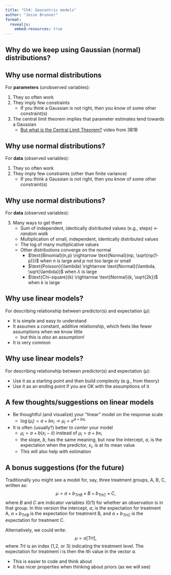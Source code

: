 ```yaml
---
title: "Ch4: Geocentric models"
author: "Jesse Brunner"
format: 
  revealjs:
    embed-resources: true
---
```


## Why do we keep using Gaussian (normal) distributions?


## Why use normal distributions {.smaller}

For **parameters** (unobserved variables):

  1.  They so often work
  2.  They imply few constraints 
      * If you think a Gaussian is not right, then you _know_ of some other constraint(s)
  3.  The central limit theorem implies that parameter estimates tend towards a Gaussian 
      * [But what is the Central Limit Theorem?](https://youtu.be/zeJD6dqJ5lo) video from 3B1B 
  

## Why use normal distributions? {.smaller}

For **data** (observed variables): 

1. They so often work
2. They imply few constraints (other than finite variance)
    * If you think a Gaussian is not right, then you _know_ of some other constraint(s)

## Why use normal distributions? {.smaller}

For **data** (observed variables): 

3. Many ways to get them 
    * Sum of independent, identically distributed values (e.g., steps) <- _random walk_
    * Multiplication of small, independent, identically distributed values
    * The log of many multiplicative values
    * Other distributions converge on the normal
        * $\text{Binomial}(n,p) \rightarrow \text{Normal}(np, \sqrt{np(1-p)})$ when $n$ is large and $p$ not too large or small
        * $\text{Poisson}(\lambda) \rightarrow \text{Normal}(\lambda, \sqrt{\lambda})$ when $\lambda$ is large 
        * $\text{Chi-square}(k) \rightarrow \text{Normal}(k, \sqrt{2k})$ when $k$ is large

## Why use linear models? {.smaller}

For describing relationship between predictor(s) and expectation ($\mu$): 

* It is simple and easy to understand
* It assumes a constant, additive relationship, which feels like fewer assumptions when we know little 
    * but this is _also_ an assumption!
* It is very common

## Why use linear models? {.smaller}

For describing relationship between predictor(s) and expectation ($\mu$): 

* Use it as a starting point and then build complexity (e.g., from theory)
* Use it as an ending point if you are OK with the assumptions of it

## A few thoughts/suggestions on linear models {.smaller}

* Be thoughtful (and visualize) your "linear" model on the response scale
    * $\log(\mu_i) = a + b x_i \rightarrow \mu_i = e^{a + b x_i}$ 
* It is often (usually?) better to _center_ your model
    * $\mu_i = a + b (x_i-\bar{x})$ instead of $\mu_i = a + b x_i$
    * the slope, $b$, has the same meaning, but now the intercept, $a$, is the expectation when the predictor, $x_i$, is at its mean value
    * This will also help with estimation

## A bonus suggestions (for the future) {.smaller}

Traditionally you might see a model for, say, three treatment groups, A, B, C, written as:
$$
\mu = a + b_{TrtB}\times B + b_{TrtC} \times C,
$$
where $B$ and $C$ are indicator variables (0/1) for whether an observation is in that group. 
In this version the intercept, $a$, is the expectation for treatment A, $a + b_{TrtB}$ is the expectation for treatment B, and $a+b_{TrtC}$ is the expectation for treatment C.

Alternatively, we could write:
$$
\mu = a[Trt],
$$
where $Trt$ is an index (1,2, or 3) indicating the treatment level. The expectation for treatment $i$ is then the $i$th value in the vector $a$. 

 * This is easier to code and think about
 * It has nicer properties when thinking about priors (as we will see)